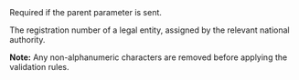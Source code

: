 <ParamField body="CompanyNumber" type="string" >
Required if the parent parameter is sent.

The registration number of a legal entity, assigned by the relevant national authority.

**Note:** Any non-alphanumeric characters are removed before applying the validation rules.
</ParamField>
